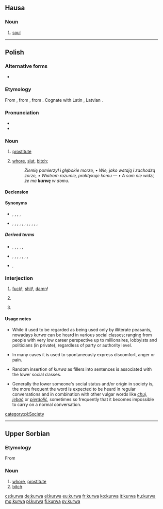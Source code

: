 {{also|kurva|kùrwa|kurwą|курва}}

==Hausa==

===Noun===
{{head|ha|noun|g=f|head=kùrwā}}

# [[soul]]

----

==Polish==

===Alternative forms===
* {{label|pl|archaic|dialectal}} {{l|pl|kurew}}

===Etymology===
From {{inh|pl|sla-pro|*kury}}, from {{etyl|ine-pro|pl}} {{m|ine-pro|*keh₂ros||loved}}, from {{m|ine-pro|*keh₂-}}. Cognate with Latin {{m|la|cārus}}, Latvian {{m|lv|kārs}}.

===Pronunciation===
* {{pl-IPA}}
* {{audio|Pl-kurwa.ogg|audio|lang=pl}}

===Noun===
{{pl-noun|f|dim=kurewka|aug=kurwisko}}

# {{lb|pl|vulgar}} [[prostitute]]
# {{lb|pl|offensive|vulgar}} [[whore]], [[slut]], [[bitch]]; {{non-gloss definition|term of abuse for women}}
#: ''Ziemię pomierzył i głębokie morze, • Wie, jako wstają i zachodzą zorze, • Wiatrom rozumie, praktykuje komu — • A sam nie widzi, że ma '''kurwę''' w domu.''

====Declension====
{{pl-decl-noun-f|genp=kurew/kurw}}

====Synonyms====
* {{sense|prostitute}} {{l|pl|dziwka}}, {{l|pl|kurtyzana}}, {{l|pl|nierządnica}}, {{l|pl|prostytutka}}, {{l|pl|tirówka}}
* {{sense|slut}} {{l|pl|cichodajka}}, {{l|pl|dupodajka}}, {{l|pl|jawnogrzesznica}}, {{l|pl|ladacznica}}, {{l|pl|lafirynda}}, {{l|pl|latawica}}, {{l|pl|ruchawica}}, {{l|pl|suka}}, {{l|pl|szmata}}, {{l|pl|wszetecznica}}, {{l|pl|wywłoka}}, {{l|pl|zdzira}}

=====Derived terms=====
* {{qualifier|verbs}} {{l|pl|kurwić się}}, {{l|pl|nakurwić się}}, {{l|pl|skurwić}}, {{l|pl|rozkurwić}}, {{l|pl|wkurwić}}, {{l|pl|zakurwić}}
* {{qualifier|nouns}} {{l|pl|kurewstwo}}, {{l|pl|kurwiarz}}, {{l|pl|kurwica}}, {{l|pl|kurwidołek}}, {{l|pl|kurwik}}, {{l|pl|kurwiszcze}}, {{l|pl|kurwiszon}}, {{l|pl|skurwysyn}}
* {{qualifier|adjectives}} {{l|pl|kurewski}}, {{l|pl|kurwi}}

===Interjection===
{{head|pl|interjection}}

# {{lb|pl|vulgar}} [[fuck]]!, [[shit]]!, [[damn]]!
#: {{ux|pl|'''Kurwa''', mówiłem, żebyś tego nie ruszał!|'''Fuck'''! I told you not to touch this!}}
# {{lb|pl|vulgar}} {{non-gloss definition|used as intensifier}}
#: {{ux|pl|Do każdej pierdółki potrzebna jest zgoda kierownika? To już jest, '''kurwa''', jakiś absurd.|You need the manager's approval even for the most trivial shit? That's just '''fucking''' absurd.}}
# {{lb|pl|vulgar}} {{non-gloss definition|used as filler}}
#: {{ux|pl|Dušan '''kurwa''' zamknij kibel!|Dušan '''fucking''' close the toilet!}}

====Usage notes====
* While it used to be regarded as being used only by illiterate peasants, nowadays ''kurwa'' can be heard in various social classes; ranging from people with very low career perspective up to millionaires, lobbyists and politicians (in private), regardless of party or authority level.

*In many cases it is used to spontaneously express discomfort, anger or pain.

* Random insertion of ''kurwa'' as fillers into sentences is associated with the lower social classes.

* Generally the lower someone's social status and/or origin in society is, the more frequent the word is expected to be heard in regular conversations and in combination with other vulgar words like ''[[chuj]]'', ''[[jebać]]'' or ''[[pierdolić]]'', sometimes so frequently that it becomes impossible to carry on a normal conversation.

[[category:pl:Society]]

----

==Upper Sorbian==

===Etymology===
From {{inh|hsb|sla-pro|*kury}}

===Noun===
{{head|hsb|noun|g=f}}

# [[whore]], [[prostitute]]
# [[bitch]]

[[cs:kurwa]]
[[de:kurwa]]
[[el:kurwa]]
[[eu:kurwa]]
[[fr:kurwa]]
[[ko:kurwa]]
[[it:kurwa]]
[[hu:kurwa]]
[[mg:kurwa]]
[[pl:kurwa]]
[[fi:kurwa]]
[[sv:kurwa]]